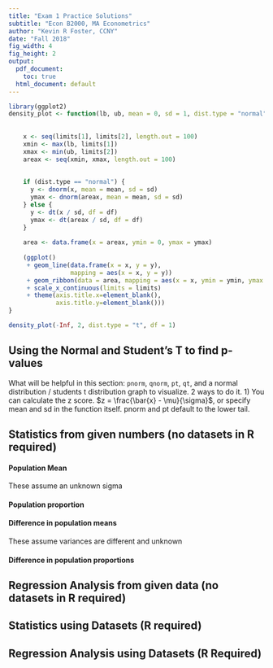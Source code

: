 ```yaml
---
title: "Exam 1 Practice Solutions"
subtitle: "Econ B2000, MA Econometrics"
author: "Kevin R Foster, CCNY"
date: "Fall 2018"
fig_width: 4
fig_height: 2 
output:
  pdf_document: 
    toc: true
  html_document: default
---
```

```r
library(ggplot2)
density_plot <- function(lb, ub, mean = 0, sd = 1, dist.type = "normal", df = FALSE, limits = c(mean - 3 * sd, mean + 3 * sd)) {
    
  
    x <- seq(limits[1], limits[2], length.out = 100)
    xmin <- max(lb, limits[1])
    xmax <- min(ub, limits[2])
    areax <- seq(xmin, xmax, length.out = 100)
    
    
    if (dist.type == "normal") {
      y <- dnorm(x, mean = mean, sd = sd)
      ymax <- dnorm(areax, mean = mean, sd = sd)
    } else {
      y <- dt(x / sd, df = df)
      ymax <- dt(areax / sd, df = df)
    }
    
    area <- data.frame(x = areax, ymin = 0, ymax = ymax)
    
    (ggplot()
     + geom_line(data.frame(x = x, y = y),
                 mapping = aes(x = x, y = y))
     + geom_ribbon(data = area, mapping = aes(x = x, ymin = ymin, ymax = ymax))
     + scale_x_continuous(limits = limits)
     + theme(axis.title.x=element_blank(),
             axis.title.y=element_blank()))
}
```

```r
density_plot(-Inf, 2, dist.type = "t", df = 1)
```

## Using the Normal and Student's T to find p-values
What will be helpful in this section: ``pnorm``, ``qnorm``, ``pt``, ``qt``, and a normal distribution / students t distribution graph to visualize. 2 ways to do it. 1) You can calculate the z score. $z = \frac{\bar{x} - \mu}{\sigma}$, or specify mean and sd in the function itself. pnorm and pt default to the lower tail. 


## Statistics from given numbers (no datasets in R required)

#### Population Mean
These assume an unknown sigma
\begin{align} \nonumber
  E = (t_{\alpha / 2}) \frac{s}{\sqrt{n}} &&
  df = n - 1 &&
  t = \frac{\bar{x} - \mu}{\frac{s}{\sqrt{n}}}
\end{align}


#### Population proportion

\begin{align} \nonumber
  E = z_{\alpha / 2}  \sqrt{\frac{\hat{p}(1 - \hat{p}) }{n} } &&
  z = \frac{\hat{p} - p}{\sqrt{ \frac{p(1-p)}{n} }} &&
  n =  p(1-p)\left( \frac{z_{\alpha / 2}}{E}  \right)^2
\end{align}



#### Difference in population means
These assume variances are different and unknown

\begin{align} \nonumber
  E = 
    t_{\alpha / 2}
    \sqrt{
      \frac{s_1^2}{n_1} + \frac{s_2^2}{n_2}
    } &&
  df = min(n_1, n_2) - 1  &&
  t = \frac{
      \left(\bar{x}_1 - \bar{x}_2 \right) - 
      \left(\mu_1 - \mu_2 \right)}
    {\sqrt{
      \frac{s_1^2}{n_1} + \frac{s_2^2}{n_2}
    }}
\end{align}


#### Difference in population proportions

\begin{align} \nonumber
  E = z_{\alpha / 2} \sqrt { 
    \frac{ \hat{p}_1 (1 - \hat{p}_1) }{n_1} + \frac{ \hat{p}_2 (1 - \hat{p}_2)}{n_2} 
    } &&
  \bar{p} = \frac{x_1 + x_2}{n_1 + n_2} &&
  z = \frac{
  \left(\hat{p}_1 - \hat{p}_2 \right) - 
  \left(p_1 - p_2 \right)}
  {\sqrt{
    \bar{p} \left( 1 - \bar{p}\right) \left( \frac{1}{n_1} + \frac{1}{n_2} \right)
  }}
\end{align}


## Regression Analysis from given data (no datasets in R required)

## Statistics using Datasets (R required)

## Regression Analysis using Datasets (R Required)
